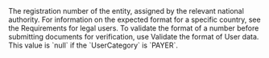   
<ParamField body="CompanyNumber" type="string">     
The registration number of the entity, assigned by the relevant national authority. For information on the expected format for a specific country, see the Requirements for legal users. To validate the format of a number before submitting documents for verification, use Validate the format of User data.  
This value is `null` if the `UserCategory` is `PAYER`.  
</ParamField>